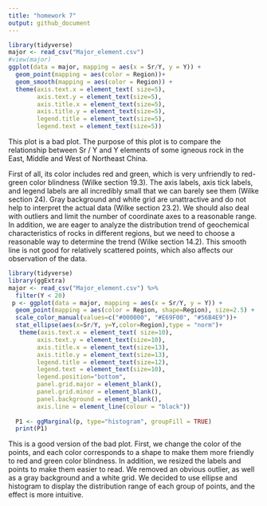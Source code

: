 ```yaml
---
title: "homework 7"
output: github_document
---
```



```r
library(tidyverse)
major <- read_csv("Major_element.csv")
#view(major)
ggplot(data = major, mapping = aes(x = Sr/Y, y = Y)) + 
  geom_point(mapping = aes(color = Region))+
  geom_smooth(mapping = aes(color = Region)) +
  theme(axis.text.x = element_text( size=5),
        axis.text.y = element_text(size=5),
        axis.title.x = element_text(size=5),
        axis.title.y = element_text(size=5),
        legend.title = element_text(size=5),
        legend.text = element_text(size=5))
```

  This plot is a bad plot. The purpose of this plot is to compare the relationship between Sr / Y and Y elements of some igneous rock in the East, Middle and West of Northeast China.
  
  First of all, its color includes red and green, which is very unfriendly to red-green color blindness (Wilke section 19.3). The axis labels, axis tick labels, and legend labels are all incredibly small that we can barely see them (Wilke section 24). Gray background and white grid are unattractive and do not help to interpret the actual data (Wilke section 23.2). We should also deal with outliers and limit the number of coordinate axes to a reasonable range. In addition, we are eager to analyze the distribution trend of geochemical characteristics of rocks in different regions, but we need to choose a reasonable way to determine the trend (Wilke section 14.2). This smooth line is not good for relatively scattered points, which also affects our observation of the data.


```r
library(tidyverse)
library(ggExtra)
major <- read_csv("Major_element.csv") %>%
  filter(Y < 20)
 p <- ggplot(data = major, mapping = aes(x = Sr/Y, y = Y)) + 
  geom_point(mapping = aes(color = Region, shape=Region), size=2.5) +
  scale_color_manual(values=c("#000000", "#E69F00", "#56B4E9"))+
  stat_ellipse(aes(x=Sr/Y, y=Y,color=Region),type = "norm")+
   theme(axis.text.x = element_text( size=10),
        axis.text.y = element_text(size=10),
        axis.title.x = element_text(size=13),
        axis.title.y = element_text(size=13),
        legend.title = element_text(size=12),
        legend.text = element_text(size=10),
        legend.position="bottom",
        panel.grid.major = element_blank(), 
        panel.grid.minor = element_blank(),
        panel.background = element_blank(), 
        axis.line = element_line(colour = "black"))
  
  P1 <- ggMarginal(p, type="histogram", groupFill = TRUE)
  print(P1)
```

  This is a good version of the bad plot. First, we change the color of the points, and each color corresponds to a shape to make them more friendly to red and green color blindness. In addition, we resized the labels and points to make them easier to read. We removed an obvious outlier, as well as a gray background and a white grid. We decided to use ellipse and histogram to display the distribution range of each group of points, and the effect is more intuitive.

